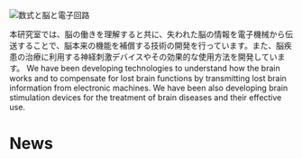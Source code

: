 ![数式と脳と電子回路](/images/top/etop.jpg)

<Ja>
  本研究室では、脳の働きを理解すると共に、失われた脳の情報を電子機械から伝送することで、脳本来の機能を補償する技術の開発を行っています。また、脳疾患の治療に利用する神経刺激デバイスやその効果的な使用方法を開発しています。
</Ja>
<En>
  We have been developing technologies to understand how the brain works and to
  compensate for lost brain functions by transmitting lost brain information
  from electronic machines. We have been also developing brain stimulation
  devices for the treatment of brain diseases and their effective use.
</En>

# News
